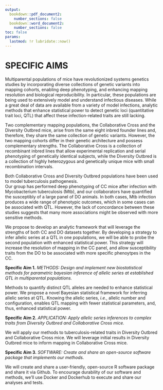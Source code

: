 ```yaml
---
output: 
  bookdown::pdf_document2:  
    number_sections: false
  bookdown::word_document2:  
    number_sections: false
toc: false
params:
  lastmod: !r lubridate::now()  
---
```



# SPECIFIC AIMS

Multiparental populations of mice have revolutionized systems genetics studies by incorporating
diverse collections of genetic variants into mapping cohorts, enabling deep phenotyping, and enhancing 
mapping resolution and biological reproducibility. 
In particular, these populations are being used to extensively model and understand infectious diseases. 
While a 
great deal of data are available from a variety of model infections, analytic methods that enhance statistical 
power to detect genetic loci (quantitative trait loci, QTL) that affect these infection-related traits are still lacking.

Two complementary mapping populations, the
Collaborative Cross and the Diversity Outbred mice, arise from the same eight inbred 
founder lines and, therefore, they share the same collection of genetic variants. However, the two mapping cohorts 
differ in their genetic architecture and possess complementary strengths. The Collaborative Cross is a collection of 
recombinant inbred lines that allow experimental replication and serial phenotyping of 
genetically identical subjects, while the 
Diversity Outbred is a collection of highly heterozygous and genetically unique 
mice with small recombination intervals.

Both Collaborative Cross and Diversity Outbred populations have been used to model tuberculosis pathogenesis.  
Our group has performed deep 
phenotyping of CC mice after infection with Mycobacterium tuberculosis (Mtb), and our collaborators have quantified 
the susceptibly of a large panel of DO animals. In both cases, Mtb infection produces a wide range of phenotypic 
outcomes, which in some cases can be associated with QTL.  However, the lack of concordance between these studies 
suggests that many more associations might be observed with more sensitive methods.

We propose to develop an analytic framework that will leverage the strengths of both CC and DO datasets together. 
By developing a strategy to infer allelic series at a QTL in one populations, we will be able to probe the second 
population with enhanced statistical power.  This strategy will increase the resolution of mapping in the CC panel, 
and allow susceptibility traits from the DO to be associated with more specific phenoytpes in the CC.  






**Specific Aim 1.** *METHODS: Design and implement new biostatistical methods for parametric bayesian inference of allelic series at established QTL in multiparental populations.* 

Methods to quantify distinct QTL alleles are needed to enhance statistical power.
We propose a novel Bayesian statistical framework for inferring allelic series at QTL. Knowing the allelic series, 
*i.e.*, allelic number and configuration, enables QTL mapping with fewer statistical parameters, and, thus, enhanced 
statistical power.


**Specific Aim 2.** *APPLICATION: Apply allelic series inferences to complex traits from Diversity Outbred and Collaborative Cross mice.* 

We will apply our 
methods to tuberculosis-related traits in Diversity Outbred and Collaborative Cross 
mice. We will leverage initial results in Diversity Outbred mice to inform mapping in Collaborative Cross mice.

**Specific Aim 3.** *SOFTWARE: Create and share an open-source software package that implements our methods.* 

We will create and share a user-friendly, open-source R software package and share it via Github. 
To encourage durability of our software and methods, we'll use Docker and Dockerhub
to execute and share our analyses and tests. 

